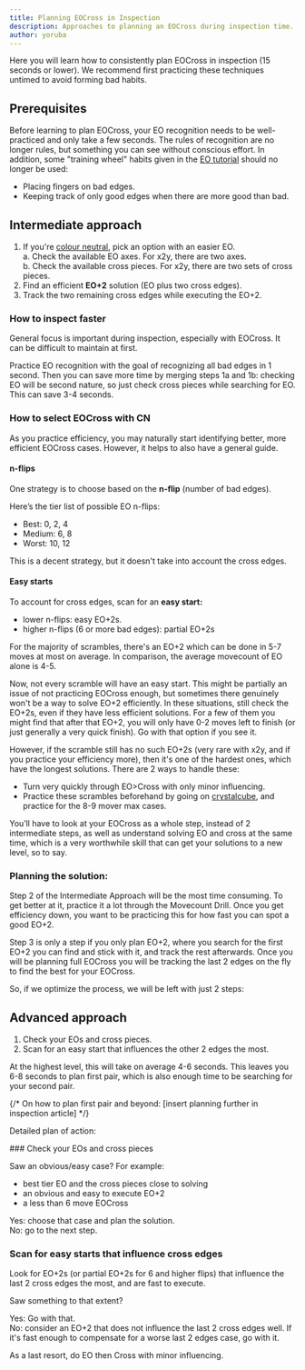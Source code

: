 ```yaml
---
title: Planning EOCross in Inspection
description: Approaches to planning an EOCross during inspection time.
author: yoruba
---
```



Here you will learn how to consistently plan EOCross in inspection (15 seconds or lower). We recommend first practicing these techniques untimed to avoid forming bad habits.

## Prerequisites

Before learning to plan EOCross, your EO recognition needs to be well-practiced and only take a few seconds. The rules of recognition are no longer rules, but something you can see without conscious effort. In addition, some "training wheel" habits given in the [EO tutorial](/zz/tutorial/eo) should no longer be used:

- Placing fingers on bad edges.
- Keeping track of only good edges when there are more good than bad.

## Intermediate approach

1. If you're [colour neutral](/zz/improvement-guide/eocross/color-neutrality), pick an option with an easier EO. \
   a. Check the available EO axes. For x2y, there are two axes. \
   b. Check the available cross pieces. For x2y, there are two sets of cross pieces.
2. Find an efficient **EO+2** solution (EO plus two cross edges).
3. Track the two remaining cross edges while executing the EO+2.

### How to inspect faster

General focus is important during inspection, especially with EOCross. It can be difficult to maintain at first.

Practice EO recognition with the goal of recognizing all bad edges in 1 second. Then you can save more time by merging steps 1a and 1b: checking EO will be second nature, so just check cross pieces while searching for EO. This can save 3-4 seconds.

### How to select EOCross with CN

As you practice efficiency, you may naturally start identifying better, more efficient EOCross cases. However, it helps to also have a general guide.

#### n-flips

One strategy is to choose based on the **n-flip** (number of bad edges).

Here’s the tier list of possible EO n-flips:

- Best: 0, 2, 4
- Medium: 6, 8
- Worst: 10, 12

This is a decent strategy, but it doesn't take into account the cross edges.

#### Easy starts

To account for cross edges, scan for an **easy start:**

- lower n-flips: easy EO+2s.
- higher n-flips (6 or more bad edges): partial EO+2s

For the majority of scrambles, there's an EO+2 which can be done in 5-7 moves at most on average. In comparison, the average movecount of EO alone is 4-5.

Now, not every scramble will have an easy start. This might be partially an issue of not practicing EOCross enough, but sometimes there genuinely won't be a way to solve EO+2 efficiently. In these situations, still check the EO+2s, even if they have less efficient solutions. For a few of them you might find that after that EO+2, you will only have 0-2 moves left to finish (or just generally a very quick finish). Go with that option if you see it.

However, if the scramble still has no such EO+2s (very rare with x2y, and if you practice your efficiency more), then it's one of the hardest ones, which have the longest solutions. There are 2 ways to handle these:

- Turn very quickly through EO>Cross with only minor influencing.
- Practice these scrambles beforehand by going on [crystalcube](https://crystalcube.app/), and practice for the 8-9 mover max cases.

You’ll have to look at your EOCross as a whole step, instead of 2 intermediate steps, as well as understand solving EO and cross at the same time, which is a very worthwhile skill that can get your solutions to a new level, so to say.

### Planning the solution: 

Step 2 of the Intermediate Approach will be the most time consuming. To get better at it, practice it a lot through the Movecount Drill. Once you get efficiency down, you want to be practicing this for how fast you can spot a good EO+2.

Step 3 is only a step if you only plan EO+2, where you search for the first EO+2 you can find and stick with it, and track the rest afterwards. Once you will be planning full EOCross you will be tracking the last 2 edges on the fly to find the best for your EOCross.

So, if we optimize the process, we will be left with just 2 steps:

## Advanced approach

1. Check your EOs and cross pieces.
2. Scan for an easy start that influences the other 2 edges the most.

At the highest level, this will take on average 4-6 seconds. This leaves you 6-8 seconds to plan first pair, which is also enough time to be searching for your second pair.

{/* On how to plan first pair and beyond: [insert planning further in inspection article] */}

Detailed plan of action:

<Steps>
### Check your EOs and cross pieces

Saw an obvious/easy case? For example:

- best tier EO and the cross pieces close to solving
- an obvious and easy to execute EO+2
- a less than 6 move EOCross

Yes: choose that case and plan the solution. \
No: go to the next step.

### Scan for easy starts that influence cross edges

Look for EO+2s (or partial EO+2s for 6 and higher flips) that influence the last 2 cross edges the most, and are fast to execute.

Saw something to that extent?

Yes: Go with that. \
No: consider an EO+2 that does not influence the last 2 cross edges well. If it's fast enough to compensate for a worse last 2 edges case, go with it.

As a last resort, do EO then Cross with minor influencing.

</Steps>